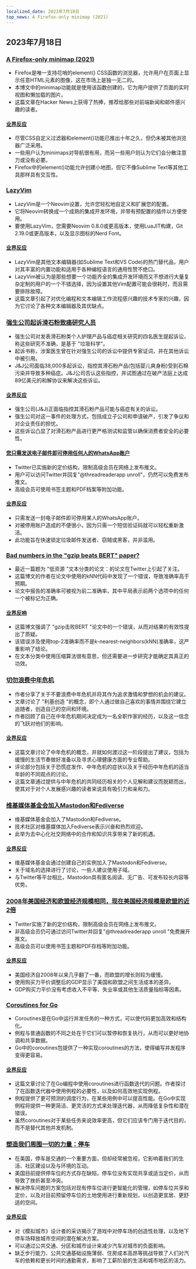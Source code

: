 ```yaml
---
localized_date: 2023年7月18日
top_news: A Firefox-only minimap (2021)
---
```




<CallToAction />

<Steps>

## 2023年7月18日

### [A Firefox-only minimap (2021)](https://www.stefanjudis.com/a-firefox-only-minimap/)

- Firefox是唯一支持花哨的element() CSS函数的浏览器，允许用户在页面上显示任意HTML元素的图像，这在市场上是独一无二的。
- 本博文中的minimap功能就是使用该函数创建的，它为用户提供了页面的实时视图和懒加载的图片。
- 这篇文章在Hacker News上获得了热捧，推荐给那些对前端新闻和邮件感兴趣的读者。

#### [业界反应](http://news.ycombinator.com/item?id=36757542)

- 尽管CSS自定义过滤器和element()功能已推出十年之久，但仍未被其他浏览器广泛采用。
- 一些用户认为minimaps对导航很有用，而另一些用户则认为它们会分散注意力或没有必要。
- Firefox中的element()功能允许创建小地图，但它不像Sublime Text等其他工具那样具有交互性。

### [LazyVim](https://www.lazyvim.org/)

- LazyVim是一个Neovim设置，允许您轻松地自定义和扩展您的配置。
- 它将Neovim转换成一个成熟的集成开发环境，并带有预配置的插件以方便使用。
- 要使用LazyVim，您需要Neovim 0.8.0或更高版本，使用LuaJIT构建，Git 2.19.0或更高版本，以及显示图标的Nerd Font。

#### [业界反应](http://news.ycombinator.com/item?id=36753225)

- LazyVim是其他文本编辑器(如Sublime Text和VS Code)的热门替代品，用户对其丰富的内置功能和适用于各种编程语言的通用性赞不绝口。
- LazyVim被认为是那些想要一个功能齐全的集成开发环境而又不想进行大量复杂定制的用户的一个不错选择，因为设置其他Vim配置可能会很耗时，而且需要排除故障。
- 这篇文章引起了对优化编程和文本编辑工作流程感兴趣的技术专家的兴趣，因为它讨论了各种文本编辑器及其优缺点。

### [强生公司起诉滑石粉致癌研究人员](https://www.reuters.com/legal/litigation/johnson-johnson-sues-researchers-who-linked-talc-cancer-2023-07-13/)

- 强生公司对发表滑石粉类个人护理产品与癌症相关研究的四名医生提起诉讼，称这些研究不准确，是基于 "垃圾科学"。
- 起诉书称，涉案医生曾在针对强生公司的诉讼中提供专家证词，并在其他诉讼中被引用。
- J&J公司面临38,000多起诉讼，指控其滑石粉产品(包括婴儿爽身粉)受到石棉污染并导致多种癌症。J&J公司否认这些指控，并试图通过在破产法庭上达成89亿美元的和解协议来解决这些诉讼。

#### [业界反应](http://news.ycombinator.com/item?id=36753032)

- 强生公司(J&J)正面临指控其滑石粉产品可能与癌症有关的诉讼。
- 强生公司对这一事件的处理方式，包括成立子公司和申请破产，引发了争议和对企业责任的担忧。
- 这些诉讼凸显了对滑石粉产品进行更严格测试和监管以确保消费者安全的必要性。

#### [您只需发送电子邮件即可停用任何人的WhatsApp账户](https://twitter.com/JakeMooreUK/status/1680962682726363136)

- Twitter已实施新的定价结构，限制高级会员在网络上发布推文。
- 用户可以访问Twitter并回复"@threadreaderapp unroll"，仍然可以免费发布推文。
- 高级会员可使用书签主题和PDF档案等附加功能。

#### [业界反应](http://news.ycombinator.com/item?id=36762879)

- 只需发送一封电子邮件即可停用某人的WhatsApp账户。
- 对被停用账户造成的不便很小，因为只需一个短信验证码就可以轻松重新激活。
- 此功能旨在快速锁定垃圾邮件发送者、窃贼或黑客，并非滥用。

### [Bad numbers in the "gzip beats BERT" paper?](https://kenschutte.com/gzip-knn-paper/)

- 最近一篇题为 "低资源 "文本分类的论文：的论文在Twitter上引起了关注。
- 这篇博文的作者在论文中使用的kNN代码中发现了一个错误，导致准确率高于预期。
- 论文中报告的准确率可被视为前二准确率，其中平局表示前两个选项中的任何一个被标记为正确。

#### [业界反响](http://news.ycombinator.com/item?id=36758433)

- 这篇博文强调了 "gzip击败BERT "论文中的一个错误，从而对结果的有效性提出了质疑。
- 该错误涉及使用top-2准确率而不是k-nearest-neighbors(kNN)准确率，这严重影响了结论。
- 在文本分类中使用压缩算法很有意思，但还需要进一步研究才能确定其真正的功效。

### [切勿浪费中年危机](https://austinkleon.com/2023/07/10/never-waste-a-midlife-crisis/)

- 作者分享了关于不要浪费中年危机并将其作为追求激情和梦想的机会的建议。
- 文章讨论了 "利基创造 "的概念，即个人通过做自己喜欢的事情并围绕它建立追随者，创造自己的空间和环境。
- 作者回顾了自己在中年危机期间决定成为一名全职作家的经历，以及这一信念的飞跃对他们的影响。

#### [业界反应](http://news.ycombinator.com/item?id=36765479)

- 这篇文章讨论了中年危机的概念，并就如何渡过这一阶段提出了建议，包括为缓慢的生活节奏做好准备以及寻求心理健康方面的专业帮助。
- 评论部分包括关于恐慌症发作、中年危机的症状以及关于经历中年危机的适当年龄的不同观点的讨论。
- 这篇文章通过提供与中年危机的共同经历相关的个人见解和建议而脱颖而出，使其对于对个人发展感兴趣的读者来说具有吸引力和亲和力。

### [维基媒体基金会加入Mastodon和Fediverse](https://wikimedia.social/@wikimediafoundation/110708950540815886)

- 维基媒体基金会加入了Mastodon和Fediverse。
- 技术社区对维基媒体加入Fediverse表示兴奋和热烈欢迎。
- 此举为去中心化社交网络中的合作和知识共享带来了新的机遇。

#### [业界反应](http://news.ycombinator.com/item?id=36763357)

- 维基媒体基金会通过创建自己的实例加入了Mastodon和Fediverse。
- 关于域名的选择进行了讨论，一些人建议使用子域。
- 与Twitter等平台相比，Mastodon具有匿名阅读、无广告、可发布较长内容等优势。

### [2008年美国经济和欧盟经济规模相同，现在美国经济规模是欧盟的近2倍](https://twitter.com/scienceisstrat1/status/1680959906969444352)

- Twitter实施了新的定价结构，限制高级会员在网络上发布推文。
- 非高级会员仍可通过访问Twitter并回复"@threadreaderapp unroll "免费展开推文。
- 高级会员可以使用书签主题和PDF存档等附加功能。

#### [业界反应](http://news.ycombinator.com/item?id=36763419)

- 美国经济自2008年以来几乎翻了一番，而欧盟的增长则较为缓慢。
- 使用购买力平价调整后的GDP显示了美国和欧盟之间生活成本的差异。
- GDP购买力平价没有考虑收入不平等、失业率或其他生活质量指标等因素。

### [Coroutines for Go](https://research.swtch.com/coro)

- Coroutines是在Go中运行并发任务的一种方式，可以使代码更加高效和结构化。
- 例程与普通函数的不同之处在于它们可以暂停和恢复执行，从而可以更好地协调和共享数据。
- Go中的coroutines包提供了一种实现coroutines的方法，使得编写并发程序变得更容易。

#### [业界反应](http://news.ycombinator.com/item?id=36762682)

- 这篇文章讨论了在Go编程中使用coroutines进行函数迭代的问题。作者探讨了在函数迭代器中使用例程的必要性，以及如何高效地实现例程。
- 例程提供了更可预测的调度行为，在某些用例中可以提高性能。在Go中实现例程将提供一种更简洁、更灵活的方式来处理迭代器，从而降低复杂性和潜在错误。
- 虽然coroutines对于某些任务来说效率更高，但它们应该专门用于迭代目的，而不是替代其他并发机制。

### [塑造我们周围一切的力量：停车](https://www.vox.com/23712664/parking-lots-urban-planning-cities-housing)

- 在美国，停车是交通的一个重要方面，但却经常被忽视，它影响着我们的生活、社区建设以及与环境的互动。
- 美国目前提供停车位的方式存在缺陷，停车位没有实现共享或适当定价，从而导致了挫折甚至冲突。
- 解决停车问题的方案包括对现有停车位进行更智能化的管理，如停车位共享和定价，以及对目前预留停车位的土地使用进行重新规划，以创造更宜居、更舒适的空间。

#### [业界反应](http://news.ycombinator.com/item?id=36758355)

- 对《模拟城市》设计者的采访揭示了游戏中对停车场的创造性处理，以及地下停车场释放城市空间的潜在解决方案。
- 可以通过公共交通、分区和城市设计来减少汽车对城市的负面影响。
- 缺乏步行能力、公共交通基础设施薄弱、住房成本高昂等挑战导致了人们对汽车的依赖和更长时间的通勤需求，影响了工薪阶层的生活和城市地区的活力。

</Steps>
